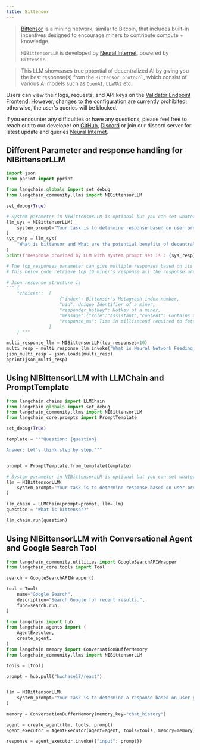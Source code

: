```yaml
---
title: Bittensor
---
```


>[Bittensor](https://bittensor.com/) is a mining network, similar to Bitcoin, that includes built-in incentives designed to encourage miners to contribute compute + knowledge.
>
>`NIBittensorLLM` is developed by [Neural Internet](https://neuralinternet.ai/), powered by `Bittensor`.

>This LLM showcases true potential of decentralized AI by giving you the best response(s) from the `Bittensor protocol`, which consist of various AI models such as `OpenAI`, `LLaMA2` etc.

Users can view their logs, requests, and API keys on the [Validator Endpoint Frontend](https://api.neuralinternet.ai/). However, changes to the configuration are currently prohibited; otherwise, the user's queries will be blocked.

If you encounter any difficulties or have any questions, please feel free to reach out to our developer on [GitHub](https://github.com/Kunj-2206), [Discord](https://discordapp.com/users/683542109248159777) or join our discord server for latest update and queries [Neural Internet](https://discord.gg/neuralinternet).


## Different Parameter and response handling for NIBittensorLLM


```python
import json
from pprint import pprint

from langchain.globals import set_debug
from langchain_community.llms import NIBittensorLLM

set_debug(True)

# System parameter in NIBittensorLLM is optional but you can set whatever you want to perform with model
llm_sys = NIBittensorLLM(
    system_prompt="Your task is to determine response based on user prompt.Explain me like I am technical lead of a project"
)
sys_resp = llm_sys(
    "What is bittensor and What are the potential benefits of decentralized AI?"
)
print(f"Response provided by LLM with system prompt set is : {sys_resp}")

# The top_responses parameter can give multiple responses based on its parameter value
# This below code retrieve top 10 miner's response all the response are in format of json

# Json response structure is
""" {
    "choices":  [
                    {"index": Bittensor's Metagraph index number,
                    "uid": Unique Identifier of a miner,
                    "responder_hotkey": Hotkey of a miner,
                    "message":{"role":"assistant","content": Contains actual response},
                    "response_ms": Time in millisecond required to fetch response from a miner}
                ]
    } """

multi_response_llm = NIBittensorLLM(top_responses=10)
multi_resp = multi_response_llm.invoke("What is Neural Network Feeding Mechanism?")
json_multi_resp = json.loads(multi_resp)
pprint(json_multi_resp)
```

##  Using NIBittensorLLM with LLMChain and PromptTemplate


```python
from langchain.chains import LLMChain
from langchain.globals import set_debug
from langchain_community.llms import NIBittensorLLM
from langchain_core.prompts import PromptTemplate

set_debug(True)

template = """Question: {question}

Answer: Let's think step by step."""


prompt = PromptTemplate.from_template(template)

# System parameter in NIBittensorLLM is optional but you can set whatever you want to perform with model
llm = NIBittensorLLM(
    system_prompt="Your task is to determine response based on user prompt."
)

llm_chain = LLMChain(prompt=prompt, llm=llm)
question = "What is bittensor?"

llm_chain.run(question)
```

##  Using NIBittensorLLM with Conversational Agent and Google Search Tool


```python
from langchain_community.utilities import GoogleSearchAPIWrapper
from langchain_core.tools import Tool

search = GoogleSearchAPIWrapper()

tool = Tool(
    name="Google Search",
    description="Search Google for recent results.",
    func=search.run,
)
```


```python
from langchain import hub
from langchain.agents import (
    AgentExecutor,
    create_agent,
)
from langchain.memory import ConversationBufferMemory
from langchain_community.llms import NIBittensorLLM

tools = [tool]

prompt = hub.pull("hwchase17/react")


llm = NIBittensorLLM(
    system_prompt="Your task is to determine a response based on user prompt"
)

memory = ConversationBufferMemory(memory_key="chat_history")

agent = create_agent(llm, tools, prompt)
agent_executor = AgentExecutor(agent=agent, tools=tools, memory=memory)

response = agent_executor.invoke({"input": prompt})
```
